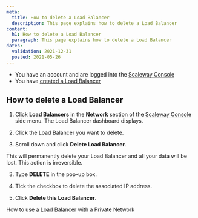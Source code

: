 ```yaml
---
meta:
  title: How to delete a Load Balancer
  description: This page explains how to delete a Load Balancer
content:
  h1: How to delete a Load Balancer
  paragraph: This page explains how to delete a Load Balancer
dates:
  validation: 2021-12-31
  posted: 2021-05-26
---
```


<Message type="requirement">

- You have an account and are logged into the [Scaleway Console](https://console.scaleway.com) 
- You have [created a Load Balancer](/network/load-balancer/how-to/create-load-balancer)

</Message>

## How to delete a Load Balancer

1. Click **Load Balancers** in the **Network** section of the [Scaleway Console](https://console.scaleway.com) side menu. The Load Balancer dashboard displays. 

2. Click the Load Balancer you want to delete.

3. Scroll down and click **Delete Load Balancer**. 
   <Lightbox src="assets/scaleway-lb-delete.png" />

  <Message type="important">

  This will permanently delete your Load Balancer and all your data will be lost. This action is irreversible.

  </Message>

3. Type **DELETE** in the pop-up box.

4. Tick the checkbox to delete the associated IP address.

5. Click **Delete this Load Balancer**.
<Lightbox src="assets/scaleway-confirm-deletion.png" />

<Navigation title="See Also">
  <PreviousButton to="/network/load-balancer/how-to/use-with-private-network/">How to use a Load Balancer with a Private Network</PreviousButton>
</Navigation>
